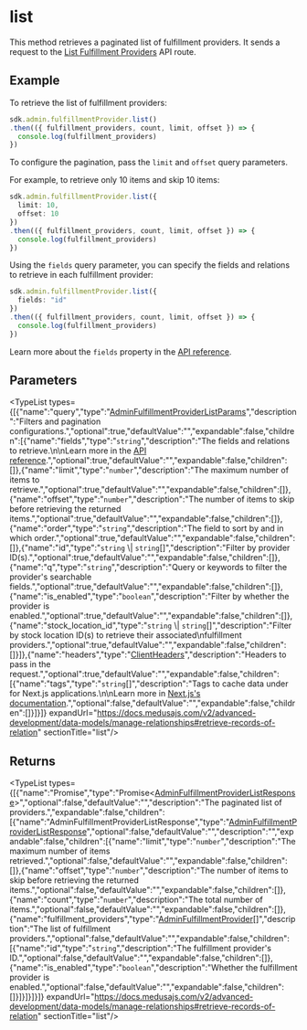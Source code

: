 
# list

This method retrieves a paginated list of fulfillment providers. It sends a request to the
[List Fulfillment Providers](https://docs.medusajs.com/v2/api/admin#fulfillment-providers\_getfulfillmentproviders)
API route.

## Example

To retrieve the list of fulfillment providers:

```ts
sdk.admin.fulfillmentProvider.list()
.then(({ fulfillment_providers, count, limit, offset }) => {
  console.log(fulfillment_providers)
})
```

To configure the pagination, pass the `limit` and `offset` query parameters.

For example, to retrieve only 10 items and skip 10 items:

```ts
sdk.admin.fulfillmentProvider.list({
  limit: 10,
  offset: 10
})
.then(({ fulfillment_providers, count, limit, offset }) => {
  console.log(fulfillment_providers)
})
```

Using the `fields` query parameter, you can specify the fields and relations to retrieve
in each fulfillment provider:

```ts
sdk.admin.fulfillmentProvider.list({
  fields: "id"
})
.then(({ fulfillment_providers, count, limit, offset }) => {
  console.log(fulfillment_providers)
})
```

Learn more about the `fields` property in the [API reference](https://docs.medusajs.com/v2/api/store#select-fields-and-relations).

## Parameters

<TypeList types={[{"name":"query","type":"[AdminFulfillmentProviderListParams](../../../../../types/HttpTypes/interfaces/types.HttpTypes.AdminFulfillmentProviderListParams/page.mdx)","description":"Filters and pagination configurations.","optional":true,"defaultValue":"","expandable":false,"children":[{"name":"fields","type":"`string`","description":"The fields and relations to retrieve.\n\nLearn more in the [API reference](https://docs.medusajs.com/v2/api/store#select-fields-and-relations).","optional":true,"defaultValue":"","expandable":false,"children":[]},{"name":"limit","type":"`number`","description":"The maximum number of items to retrieve.","optional":true,"defaultValue":"","expandable":false,"children":[]},{"name":"offset","type":"`number`","description":"The number of items to skip before retrieving the returned items.","optional":true,"defaultValue":"","expandable":false,"children":[]},{"name":"order","type":"`string`","description":"The field to sort by and in which order.","optional":true,"defaultValue":"","expandable":false,"children":[]},{"name":"id","type":"`string` \\| `string`[]","description":"Filter by provider ID(s).","optional":true,"defaultValue":"","expandable":false,"children":[]},{"name":"q","type":"`string`","description":"Query or keywords to filter the provider's searchable fields.","optional":true,"defaultValue":"","expandable":false,"children":[]},{"name":"is_enabled","type":"`boolean`","description":"Filter by whether the provider is enabled.","optional":true,"defaultValue":"","expandable":false,"children":[]},{"name":"stock_location_id","type":"`string` \\| `string`[]","description":"Filter by stock location ID(s) to retrieve their associated\nfulfillment providers.","optional":true,"defaultValue":"","expandable":false,"children":[]}]},{"name":"headers","type":"[ClientHeaders](../../../types/js_sdk.admin.ClientHeaders/page.mdx)","description":"Headers to pass in the request.","optional":true,"defaultValue":"","expandable":false,"children":[{"name":"tags","type":"`string`[]","description":"Tags to cache data under for Next.js applications.\n\nLearn more in [Next.js's documentation](https://nextjs.org/docs/app/building-your-application/caching#fetch-optionsnexttags-and-revalidatetag).","optional":false,"defaultValue":"","expandable":false,"children":[]}]}]} expandUrl="https://docs.medusajs.com/v2/advanced-development/data-models/manage-relationships#retrieve-records-of-relation" sectionTitle="list"/>

## Returns

<TypeList types={[{"name":"Promise","type":"Promise&#60;[AdminFulfillmentProviderListResponse](../../../../../types/HttpTypes/interfaces/types.HttpTypes.AdminFulfillmentProviderListResponse/page.mdx)&#62;","optional":false,"defaultValue":"","description":"The paginated list of providers.","expandable":false,"children":[{"name":"AdminFulfillmentProviderListResponse","type":"[AdminFulfillmentProviderListResponse](../../../../../types/HttpTypes/interfaces/types.HttpTypes.AdminFulfillmentProviderListResponse/page.mdx)","optional":false,"defaultValue":"","description":"","expandable":false,"children":[{"name":"limit","type":"`number`","description":"The maximum number of items retrieved.","optional":false,"defaultValue":"","expandable":false,"children":[]},{"name":"offset","type":"`number`","description":"The number of items to skip before retrieving the returned items.","optional":false,"defaultValue":"","expandable":false,"children":[]},{"name":"count","type":"`number`","description":"The total number of items.","optional":false,"defaultValue":"","expandable":false,"children":[]},{"name":"fulfillment_providers","type":"[AdminFulfillmentProvider](../../../../../types/HttpTypes/interfaces/types.HttpTypes.AdminFulfillmentProvider/page.mdx)[]","description":"The list of fulfillment providers.","optional":false,"defaultValue":"","expandable":false,"children":[{"name":"id","type":"`string`","description":"The fulfillment provider's ID.","optional":false,"defaultValue":"","expandable":false,"children":[]},{"name":"is_enabled","type":"`boolean`","description":"Whether the fulfillment provider is enabled.","optional":false,"defaultValue":"","expandable":false,"children":[]}]}]}]}]} expandUrl="https://docs.medusajs.com/v2/advanced-development/data-models/manage-relationships#retrieve-records-of-relation" sectionTitle="list"/>
